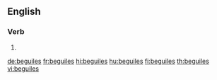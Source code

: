 ==English==

===Verb===
{{head|en|verb form}}

# {{en-third-person singular of|beguile}}

[[de:beguiles]]
[[fr:beguiles]]
[[hi:beguiles]]
[[hu:beguiles]]
[[fi:beguiles]]
[[th:beguiles]]
[[vi:beguiles]]